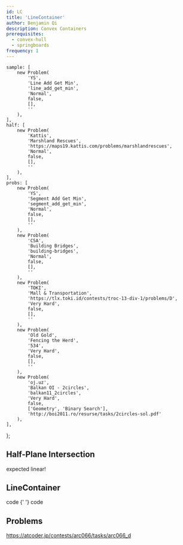 ```yaml
---
id: LC
title: 'LineContainer'
author: Benjamin Qi
description: Convex Containers
prerequisites:
  - convex-hull
  - springboards
frequency: 1
---
```



	sample: [
		new Problem(
			'YS',
			'Line Add Get Min',
			'line_add_get_min',
			'Normal',
			false,
			[],
			''
		),
	],
	half: [
		new Problem(
			'Kattis',
			'Marshland Rescues',
			'https://maps19.kattis.com/problems/marshlandrescues',
			'Normal',
			false,
			[],
			''
		),
	],
	probs: [
		new Problem(
			'YS',
			'Segment Add Get Min',
			'segment_add_get_min',
			'Normal',
			false,
			[],
			''
		),
		new Problem(
			'CSA',
			'Building Bridges',
			'building-bridges',
			'Normal',
			false,
			[],
			''
		),
		new Problem(
			'TOKI',
			'Mall & Transportation',
			'https://tlx.toki.id/contests/troc-13-div-1/problems/D',
			'Very Hard',
			false,
			[],
			''
		),
		new Problem(
			'Old Gold',
			'Fencing the Herd',
			'534',
			'Very Hard',
			false,
			[],
			''
		),
		new Problem(
			'oj.uz',
			'Balkan OI - 2circles',
			'balkan11_2circles',
			'Very Hard',
			false,
			['Geometry', 'Binary Search'],
			'http://boi2011.ro/resurse/tasks/2circles-sol.pdf'
		),
	],
};

## Half-Plane Intersection

<Resources>
	<Resource
		source="CF"
		title="Blogewoosh - Half-Plane Intersection w/ Ternary Search"
		url="61710"
		starred
	></Resource>
	<Resource
		source="Petr"
		title="Linear Half-Plane Intersection"
		url="https://petr-mitrichev.blogspot.com/2016/07/a-half-plane-week.html"
		starred
	>
		expected linear!
	</Resource>
</Resources>

<Problems problems={problems.half} />

## LineContainer

<Problems problems={problems.sample} />

<Resources>
	<Resource
		source="KACTL"
		title="LineContainer"
		url="https://github.com/kth-competitive-programming/kactl/blob/master/content/data-structures/LineContainer.h"
		starred
	>
		code
	</Resource>
	<Resource
		source="cp-algo"
		title="Lichao Tree"
		url="geometry/convex_hull_trick.html"
		starred
	>
		{' '}
	</Resource>
	<Resource
		source="CF"
		title="retrograd - Half-Plane Set"
		url="61710?#comment-457662"
	>
		code
	</Resource>
</Resources>

## Problems

<Problems problems={problems.probs} />

https://atcoder.jp/contests/arc066/tasks/arc066_d
